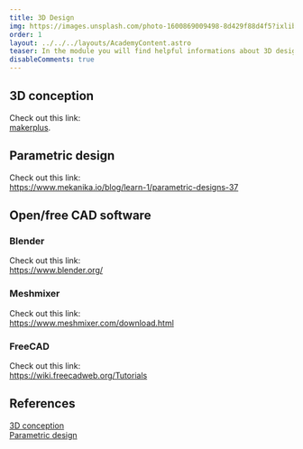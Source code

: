 ```yaml
---
title: 3D Design
img: https://images.unsplash.com/photo-1600869009498-8d429f88d4f5?ixlib=rb-4.0.3&ixid=MnwxMjA3fDB8MHxwaG90by1wYWdlfHx8fGVufDB8fHx8&auto=format&fit=crop&w=2070&q=80
order: 1
layout: ../../../layouts/AcademyContent.astro
teaser: In the module you will find helpful informations about 3D design (CAD).
disableComments: true
---
```


## 3D conception

Check out this link:  
<a href="https://www.makersplus.eu/3d-conception/" target="_blank">makerplus</a>.</p>

## Parametric design

Check out this link:   
https://www.mekanika.io/blog/learn-1/parametric-designs-37

## Open/free CAD software

### Blender

Check out this link:   
https://www.blender.org/

### Meshmixer

Check out this link:  
https://www.meshmixer.com/download.html

### FreeCAD

Check out this link:   
https://wiki.freecadweb.org/Tutorials 

## References

[3D conception](https://www.makersplus.eu/3d-conception/)  
[Parametric design](https://www.mekanika.io/blog/learn-1/parametric-designs-37)

